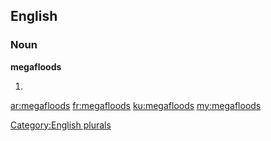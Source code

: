 ==English==

===Noun===
'''megafloods'''

# {{plural of|megaflood}}

[[Category:English plurals]]

[[ar:megafloods]]
[[fr:megafloods]]
[[ku:megafloods]]
[[my:megafloods]]